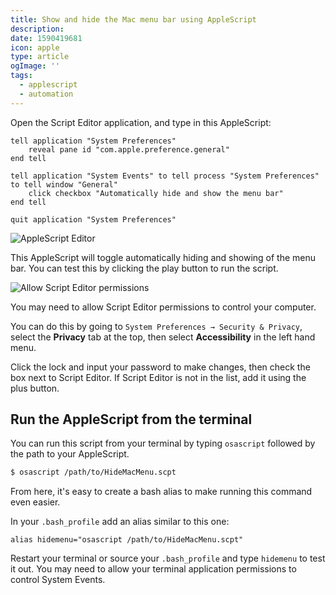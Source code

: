 ```yaml
---
title: Show and hide the Mac menu bar using AppleScript
description: 
date: 1590419681
icon: apple
type: article
ogImage: ''
tags:
  - applescript
  - automation
---
```


Open the Script Editor application, and type in this AppleScript:

```
tell application "System Preferences"
	reveal pane id "com.apple.preference.general"
end tell

tell application "System Events" to tell process "System Preferences" to tell window "General"
	click checkbox "Automatically hide and show the menu bar"
end tell

quit application "System Preferences"
```

![AppleScript Editor](/apple-script-editor.png)

This AppleScript will toggle automatically hiding and showing of the menu bar. You can test this by clicking the play button to run the script.

![Allow Script Editor permissions](/security-and-privacy.png)

You may need to allow Script Editor permissions to control your computer.

You can do this by going to `System Preferences → Security & Privacy`, select the **Privacy** tab at the top, then select **Accessibility** in the left hand menu.

Click the lock and input your password to make changes, then check the box next to Script Editor. If Script Editor is not in the list, add it using the plus button.

## Run the AppleScript from the terminal

You can run this script from your terminal by typing `osascript` followed by the path to your AppleScript.

```bash
$ osascript /path/to/HideMacMenu.scpt
```

From here, it's easy to create a bash alias to make running this command even easier.

In your `.bash_profile` add an alias similar to this one:

```
alias hidemenu="osascript /path/to/HideMacMenu.scpt"
```

Restart your terminal or source your `.bash_profile` and type `hidemenu` to test it out. You may need to allow your terminal application permissions to control System Events.
